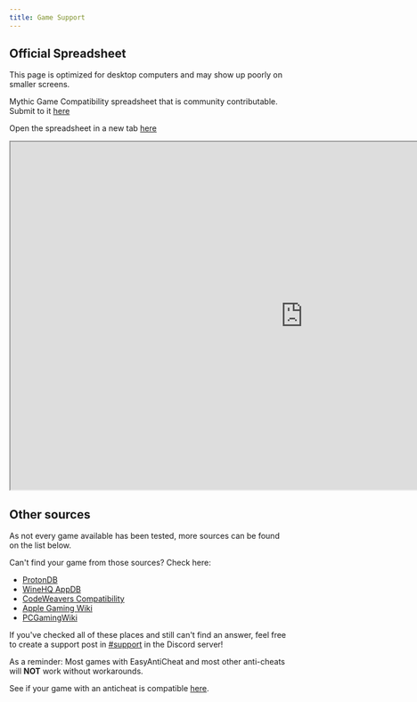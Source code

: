 ```yaml
---
title: Game Support
---
```


## Official Spreadsheet

This page is optimized for desktop computers and may show up poorly on smaller screens.

Mythic Game Compatibility spreadsheet that is community contributable. Submit to it [here]()

Open the spreadsheet in a new tab [here](https://docs.google.com/spreadsheets/d/1W_1UexC1VOcbP2CHhoZBR5-8koH-ZPxJBDWntwH-tsc/edit?usp=sharing)

<div style={{ overflowX: "auto" }}>
  <iframe
    height="625"
    width="1050"
    src="https://docs.google.com/spreadsheets/d/e/2PACX-1vTy0x0s1kD3Wc3p9p-Fw0DlIWAJCeBGhHoOg_BH-Fv8Nb3i8xdKYaEv4gZm4LT9ZqIcoNn0ny1hu230/pubhtml?gid=0&amp;single=true&amp;widget=true&amp;headers=false"
  ></iframe>
</div>

## Other sources

As not every game available has been tested, more sources can be found on the list below.

Can't find your game from those sources? Check here:

- [ProtonDB](https://www.protondb.com/)
- [WineHQ AppDB](https://appdb.winehq.org/)
- [CodeWeavers Compatibility](https://www.codeweavers.com/compatibility)
- [Apple Gaming Wiki](https://www.applegamingwiki.com/wiki/Home)
- [PCGamingWiki](https://www.pcgamingwiki.com/wiki/Home)

If you've checked all of these places and still can't find an answer, feel free to create a support post in [#support](https://discord.com/channels/1154998702650425397/1168903020440977518) in the Discord server!

As a reminder: Most games with EasyAntiCheat and most other anti-cheats will **NOT** work without workarounds.

See if your game with an anticheat is compatible [here](https://areweanticheatyet.com/).
